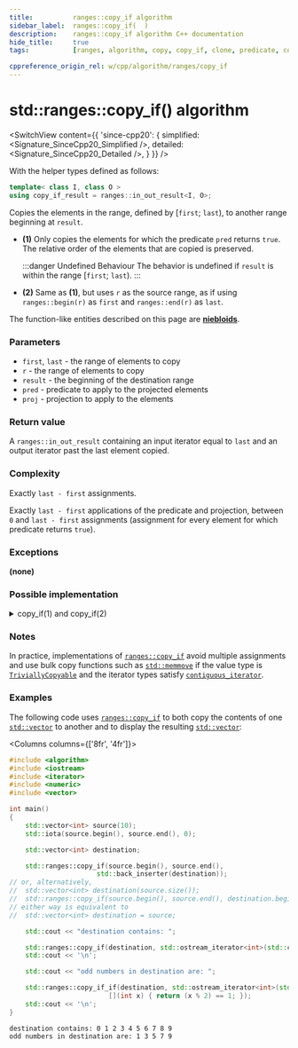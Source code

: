 ```yaml
---
title:			ranges::copy_if algorithm
sidebar_label:	ranges::copy_if(  )
description:	ranges::copy_if algorithm C++ documentation
hide_title:		true
tags:			[ranges, algorithm, copy, copy_if, clone, predicate, condition]

cppreference_origin_rel: w/cpp/algorithm/ranges/copy_if
---
```



<!----------------- Codes ---------------------->


# std::ranges::copy_if() algorithm

<SwitchView content={{
	'since-cpp20': {
		simplified:	<Signature_SinceCpp20_Simplified />,
		detailed:	<Signature_SinceCpp20_Detailed />,
	}
}} />

With the helper types defined as follows:
```cpp
template< class I, class O >
using copy_if_result = ranges::in_out_result<I, O>;
```

Copies the elements in the range, defined by [`first`; `last`), to another range beginning at `result`.

- **(1)** Only copies the elements for which the predicate `pred` returns `true`.
  The relative order of the elements that are copied is preserved.

  :::danger Undefined Behaviour
  The behavior is undefined if `result` is within the range [`first`; `last`).
  :::

- **(2)** Same as **(1)**, but uses `r` as the source range, as if using `ranges::begin(r)` as `first` and `ranges::end(r)` as `last`.

The function-like entities described on this page are [**niebloids**](#).

### Parameters

- `first`, `last` - the range of elements to copy
- `r` - the range of elements to copy
- `result` - the beginning of the destination range
- `pred` - predicate to apply to the projected elements
- `proj` - projection to apply to the elements

### Return value

A `ranges::in_out_result` containing an input iterator equal to `last` and an output iterator past the last element copied.

### Complexity

Exactly `last - first` assignments.


Exactly `last - first` applications of the predicate and projection, between `0` and `last - first` assignments (assignment for every element for which predicate returns `true`).

### Exceptions

**(none)**

### Possible implementation

<details>
<summary>copy_if(1) and copy_if(2)</summary>

```cpp
struct copy_if_fn
{
    template<std::input_iterator I, std::sentinel_for<I> S, std::weakly_incrementable O,
             class Proj = std::identity,
             std::indirect_unary_predicate<std::projected<I, Proj>> Pred>
    requires std::indirectly_copyable<I, O>
    constexpr ranges::copy_if_result<I, O>
        operator()(I first, S last, O result, Pred pred, Proj proj = {}) const
    {
        for (; first != last; ++first)
            if (std::invoke(pred, std::invoke(proj, *first)))
            {
                *result = *first;
                ++result;
            }
        return {std::move(first), std::move(result)};
    }

    template<ranges::input_range R, std::weakly_incrementable O,
             class Proj = std::identity,
             std::indirect_unary_predicate<
                 std::projected<ranges::iterator_t<R>, Proj>> Pred>
    requires std::indirectly_copyable<ranges::iterator_t<R>, O>
    constexpr ranges::copy_if_result<ranges::borrowed_iterator_t<R>, O>
        operator()(R&& r, O result, Pred pred, Proj proj = {}) const
    {
        return (*this)(ranges::begin(r), ranges::end(r),
                       std::move(result),
                       std::ref(pred), std::ref(proj));
    }
};

inline constexpr copy_if_fn copy_if;
```

</details>

### Notes

In practice, implementations of [`ranges::copy_if`](#) avoid multiple assignments and use bulk copy functions such as [`std::memmove`](#) if the value type is [`TriviallyCopyable`](/docs/named_req/TriviallyCopyable) and the iterator types satisfy [`contiguous_iterator`](#).

### Examples

The following code uses [`ranges::copy_if`](#) to both copy the contents of one [`std::vector`](/docs/std/containers/arrays/vector) to another and to display the resulting [`std::vector`](/docs/std/containers/arrays/vector):

<Columns columns={['8fr', '4fr']}>
<div>

```cpp title='Main.cpp' showLineNumbers
#include <algorithm>
#include <iostream>
#include <iterator>
#include <numeric>
#include <vector>

int main()
{
    std::vector<int> source(10);
    std::iota(source.begin(), source.end(), 0);

    std::vector<int> destination;

    std::ranges::copy_if(source.begin(), source.end(),
                      std::back_inserter(destination));
// or, alternatively,
//  std::vector<int> destination(source.size());
//  std::ranges::copy_if(source.begin(), source.end(), destination.begin());
// either way is equivalent to
//  std::vector<int> destination = source;

    std::cout << "destination contains: ";

    std::ranges::copy_if(destination, std::ostream_iterator<int>(std::cout, " "));
    std::cout << '\n';

    std::cout << "odd numbers in destination are: ";

    std::ranges::copy_if_if(destination, std::ostream_iterator<int>(std::cout, " "),
                         [](int x) { return (x % 2) == 1; });
    std::cout << '\n';
}
```

</div>
<div>

```plaintext title="Output"
destination contains: 0 1 2 3 4 5 6 7 8 9
odd numbers in destination are: 1 3 5 7 9
```

</div>
</Columns>
